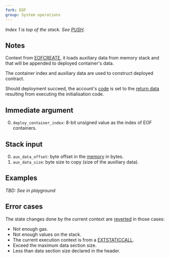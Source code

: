 ```yaml
---
fork: EOF
group: System operations
---
```


*Index 1 is top of the stack. See [PUSH](/#60).*

## Notes

Context from [EOFCREATE](/#EC), it loads auxiliary data from memory stack and that will be appended to deployed container's data. 

The container index and auxiliary data are used to construct deployed contract.

Should deployment succeed, the account's [code](/about) is set to the [return data](/about) resulting from executing the initialisation code.

## Immediate argument 

0. `deploy_container_index`: 8-bit unsigned value as the index of EOF containers.

## Stack input

0. `aux_data_offset`: byte offset in the [memory](/about) in bytes.
1. `aux_data_size`: byte size to copy (size of the auxiliary data).

## Examples

*TBD: See in playground*

## Error cases

The state changes done by the current context are [reverted](#FD) in those cases:
- Not enough gas.
- Not enough values on the stack.
- The current execution context is from a [EXTSTATICCALL](/#FB).
- Exceed the maximum data section size.
- Less than data section size declared in the header.
